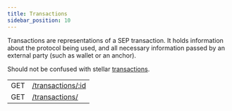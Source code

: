 ```yaml
---
title: Transactions
sidebar_position: 10
---
```



Transactions are representations of a SEP transaction. It holds information about the protocol being used, and all necessary information passed by an external party (such as wallet or an anchor).

Should not be confused with stellar [transactions](/docs/learn/glossary#transaction).

<EndpointsTable title="Endpoints">

| | |
| --- | --------------------- |
| GET | [/transactions/:id](get-transaction.api.mdx) |
| GET | [/transactions/](./get-transactions.api.mdx) |

</EndpointsTable>
